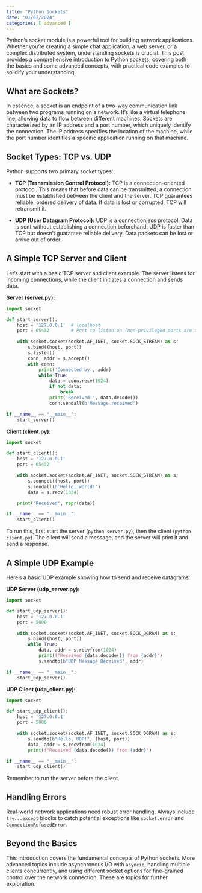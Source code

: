 ```yaml
---
title: "Python Sockets"
date: "01/02/2024"
categories: [ advanced ]
---
```



Python's socket module is a powerful tool for building network applications.  Whether you're creating a simple chat application, a web server, or a complex distributed system, understanding sockets is crucial. This post provides a comprehensive introduction to Python sockets, covering both the basics and some advanced concepts, with practical code examples to solidify your understanding.

## What are Sockets?

In essence, a socket is an endpoint of a two-way communication link between two programs running on a network. It's like a virtual telephone line, allowing data to flow between different machines.  Sockets are characterized by an IP address and a port number, which uniquely identify the connection.  The IP address specifies the location of the machine, while the port number identifies a specific application running on that machine.


## Socket Types: TCP vs. UDP

Python supports two primary socket types:

* **TCP (Transmission Control Protocol):** TCP is a connection-oriented protocol.  This means that before data can be transmitted, a connection must be established between the client and the server. TCP guarantees reliable, ordered delivery of data.  If data is lost or corrupted, TCP will retransmit it.

* **UDP (User Datagram Protocol):** UDP is a connectionless protocol.  Data is sent without establishing a connection beforehand.  UDP is faster than TCP but doesn't guarantee reliable delivery. Data packets can be lost or arrive out of order.


## A Simple TCP Server and Client

Let's start with a basic TCP server and client example.  The server listens for incoming connections, while the client initiates a connection and sends data.

**Server (server.py):**

```python
import socket

def start_server():
    host = '127.0.0.1'  # localhost
    port = 65432        # Port to listen on (non-privileged ports are > 1023)

    with socket.socket(socket.AF_INET, socket.SOCK_STREAM) as s:
        s.bind((host, port))
        s.listen()
        conn, addr = s.accept()
        with conn:
            print('Connected by', addr)
            while True:
                data = conn.recv(1024)
                if not data:
                    break
                print('Received:', data.decode())
                conn.sendall(b'Message received')

if __name__ == "__main__":
    start_server()

```

**Client (client.py):**

```python
import socket

def start_client():
    host = '127.0.0.1'
    port = 65432

    with socket.socket(socket.AF_INET, socket.SOCK_STREAM) as s:
        s.connect((host, port))
        s.sendall(b'Hello, world!')
        data = s.recv(1024)

    print('Received', repr(data))

if __name__ == "__main__":
    start_client()
```

To run this, first start the server (`python server.py`), then the client (`python client.py`). The client will send a message, and the server will print it and send a response.


##  A Simple UDP Example

Here's a basic UDP example showing how to send and receive datagrams:

**UDP Server (udp_server.py):**

```python
import socket

def start_udp_server():
    host = '127.0.0.1'
    port = 5000

    with socket.socket(socket.AF_INET, socket.SOCK_DGRAM) as s:
        s.bind((host, port))
        while True:
            data, addr = s.recvfrom(1024)
            print(f"Received {data.decode()} from {addr}")
            s.sendto(b"UDP Message Received", addr)

if __name__ == "__main__":
    start_udp_server()
```

**UDP Client (udp_client.py):**

```python
import socket

def start_udp_client():
    host = '127.0.0.1'
    port = 5000

    with socket.socket(socket.AF_INET, socket.SOCK_DGRAM) as s:
        s.sendto(b"Hello, UDP!", (host, port))
        data, addr = s.recvfrom(1024)
        print(f"Received {data.decode()} from {addr}")

if __name__ == "__main__":
    start_udp_client()
```

Remember to run the server before the client.


## Handling Errors

Real-world network applications need robust error handling.  Always include `try...except` blocks to catch potential exceptions like `socket.error` and `ConnectionRefusedError`.


##  Beyond the Basics

This introduction covers the fundamental concepts of Python sockets.  More advanced topics include asynchronous I/O with `asyncio`, handling multiple clients concurrently, and using different socket options for fine-grained control over the network connection.  These are topics for further exploration.

